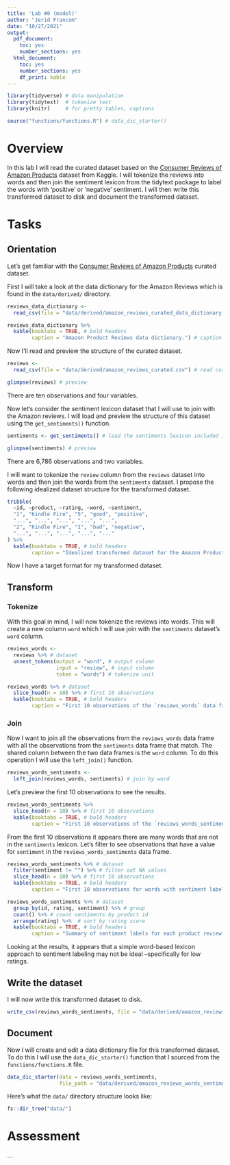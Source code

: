 ```yaml
---
title: 'Lab #8 (model)'
author: "Jerid Francom"
date: "10/27/2021"
output: 
  pdf_document: 
    toc: yes
    number_sections: yes
  html_document: 
    toc: yes
    number_sections: yes
    df_print: kable
---
```


```r
library(tidyverse) # data manipulation
library(tidytext)  # tokenize text 
library(knitr)     # for pretty tables, captions

source("functions/functions.R") # data_dic_starter()
```

# Overview

In this lab I will read the curated dataset based on the [Consumer Reviews of Amazon Products](https://www.kaggle.com/datafiniti/consumer-reviews-of-amazon-products) dataset from Kaggle. I will tokenize the reviews into words and then join the sentiment lexicon from the tidytext package to label the words with 'positive' or 'negative' sentiment. I will then write this transformed dataset to disk and document the transformed dataset.

# Tasks

## Orientation

Let's get familiar with the [Consumer Reviews of Amazon Products](https://www.kaggle.com/datafiniti/consumer-reviews-of-amazon-products) curated dataset. 

First I will take a look at the data dictionary for the Amazon Reviews which is found in the `data/derived/` directory.

```r
reviews_data_dictionary <- 
  read_csv(file = "data/derived/amazon_reviews_curated_data_dictionary.csv") # read the curated dataset

reviews_data_dictionary %>% 
  kable(booktabs = TRUE, # bold headers
        caption = "Amazon Product Reviews data dictionary.") # caption
```

Now I'll read and preview the structure of the curated dataset. 

```r
reviews <- 
  read_csv(file = "data/derived/amazon_reviews_curated.csv") # read curated dataset

glimpse(reviews) # preview
```

There are ten observations and four variables. 

Now let's consider the sentiment lexicon dataset that I will use to join with the Amazon reviews. I will load and preview the structure of this dataset using the `get_sentiments()` function. 

```r
sentiments <- get_sentiments() # load the sentiments lexicon included in the tidytext package

glimpse(sentiments) # preview
```

There are 6,786 observations and two variables. 

I will want to tokenize the `review` column from the `reviews` dataset into words and then join the words from the `sentiments` dataset. I propose the following idealized dataset structure for the transformed dataset. 

```r
tribble(
  ~id, ~product, ~rating, ~word, ~sentiment,
  "1", "Kindle Fire", "5", "good", "positive",
  "...", "...", "...", "...", "...",
  "2", "Kindle Fire", "1", "bad", "negative",
  "...", "...", "...", "...", "..."
) %>% 
  kable(booktabs = TRUE, # bold headers
        caption = "Idealized transformed dataset for the Amazon Product Reviews.") # caption
```

Now I have a target format for my transformed dataset.

## Transform

### Tokenize

With this goal in mind, I will now tokenize the reviews into words. This will create a new column `word` which I will use join with the `sentiments` dataset's `word` column.

```r
reviews_words <- 
  reviews %>% # dataset
  unnest_tokens(output = "word", # output column
                input = "review", # input column
                token = "words") # tokenize unit
```

```r
reviews_words %>% # dataset
  slice_head(n = 10) %>% # first 10 observations
  kable(booktabs = TRUE, # bold headers
        caption = "First 10 observations of the `reviews_words` data frame.") # caption
```


### Join

Now I want to join all the observations from the `reviews_words` data frame with all the observations from the `sentiments` data frame that match. The shared column between the two data frames is the `word` column. To do this operation I will use the `left_join()` function. 

```r
reviews_words_sentiments <- 
  left_join(reviews_words, sentiments) # join by word
```

Let's preview the first 10 observations to see the results. 

```r
reviews_words_sentiments %>% 
  slice_head(n = 10) %>% # first 10 observations
  kable(booktabs = TRUE, # bold headers
        caption = "First 10 observations of the `reviews_words_sentiments` data frame.") # caption
```

From the first 10 observations it appears there are many words that are not in the `sentiments` lexicon. Let's filter to see observations that have a value for `sentiment` in the `reviews_words_sentiments` data frame.

```r
reviews_words_sentiments %>% # dataset
  filter(sentiment != "") %>% # filter out NA values
  slice_head(n = 10) %>% # first 10 observations
  kable(booktabs = TRUE, # bold headers
        caption = "First 10 observations for words with sentiment labels.") # caption
```
```r
reviews_words_sentiments %>% # dataset
  group_by(id, rating, sentiment) %>% # group
  count() %>% # count sentiments by product id
  arrange(rating) %>%  # sort by rating score
  kable(booktabs = TRUE, # bold headers
        caption = "Summary of sentiment labels for each product review.") # caption
```
Looking at the results, it appears that a simple word-based lexicon approach to sentiment labeling may not be ideal --specifically for low ratings. 

## Write the dataset

I will now write this transformed dataset to disk. 

```r
write_csv(reviews_words_sentiments, file = "data/derived/amazon_reviews_words_sentiments.csv")
```

## Document

Now I will create and edit a data dictionary file for this transformed dataset. To do this I will use the `data_dic_starter()` function that I sourced from the `functions/functions.R` file. 

```r
data_dic_starter(data = reviews_words_sentiments,
                 file_path = "data/derived/amazon_reviews_words_sentiments_data_dictionary.csv")
```

Here's what the `data/` directory structure looks like: 

```r
fs::dir_tree("data/")
```


# Assessment

...
